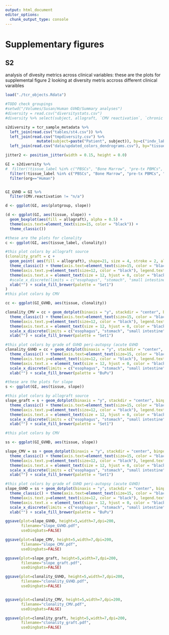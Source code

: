 ```yaml
---
output: html_document
editor_options: 
  chunk_output_type: console
---
```


# Supplementary figures
## S2

analysis of divesity metrics across clinical variables: these are the plots for supplemental figure 2 looking at diversity metris accross different clinical varaibles

```R
load("./tcr_objects.Rdata")

#TODO check groupings
#setwd("/Volumes/Susan/Human GVHD/Summary analyses")
#diversity = read.csv("diversitystats.csv")
#diversity %>% select(subject, allograft, `CMV reactivation`, `chronic GVHD`, `GVHD_severity`) %>% distinct() %>% write.csv("tmpdiversity.csv")

s2diversity = tcr_sample_metadata %>%
  left_join(read.csv("tables/st4.csv")) %>%
  left_join(read.csv("tmpdiversity.csv") %>%
              mutate(subject=paste("Patient", subject)), by=c("indv_label" = "subject")) %>%
  left_join(read.csv("data/updated_colors_dendrograms.csv"), by="tissue")

jitter2 <- position_jitter(width = 0.15, height = 0.0)

GI = s2diversity %>%
#  filter(!tissue_label %in% c("PBSCs", "Bone Marrow", "pre-tx PBMCs", "Heart", "Kidney", "mLN")) %>%
  filter(!tissue_label %in% c("PBSCs", "Bone Marrow", "pre-tx PBMCs", "Heart", "Kidney", "mLN")) %>%
  filter(org=="Human")


GI_GVHD = GI %>%
  filter(CMV.reactivation != "n/a")

d <- ggplot(GI, aes(plotgroup, slope))

(d <- ggplot(GI, aes(tissue, slope)) +
  geom_boxplot(aes(fill = allograft), alpha = 0.5) +
  theme(axis.text=element_text(size=15, color = "black")) +
  theme_classic())

#these are the plots for clonality
c <- ggplot(GI, aes(tissue_label, clonality))

#this plot colors by allograft source
(clonality_graft = c +
  geom_point( aes(fill = allograft), shape=21, size = 4, stroke = 2, alpha = .8, position = jitter2) +
  theme_classic() + theme(axis.text=element_text(size=15, color = "black")) +
  theme(axis.text.y=element_text(size=12, color = "black"), legend.text = element_text(size = 12, color = "black"), legend.title = element_text(size = 15, color = "black"), axis.title = element_text(size = 15, color = "black", face = "bold")) +
  theme(axis.text.x = element_text(size = 12, hjust = 0, color = "black", angle = -30)) +
  #scale_x_discrete(limits = c("esophagus", "stomach", "small intestine", "large intestine", "rectum", "liver", "skin", "spleen")) +
  xlab("") + scale_fill_brewer(palette = "Set1")
)
#this plot colors by CMV

cc <- ggplot(GI_GVHD, aes(tissue, clonality))

clonality_CMV = cc + geom_dotplot(binaxis = "y", stackdir = "center", binpositions="all", aes(fill = CMV.reactivation), dotsize = 1, stroke = 2, alpha = .8, position = jitter2) +
  theme_classic() + theme(axis.text=element_text(size=15, color = "black")) +
  theme(axis.text.y=element_text(size=12, color = "black"), legend.text = element_text(size = 12, color = "black"), legend.title = element_text(size = 15, color = "black"), axis.title = element_text(size = 15, color = "black", face = "bold")) +
  theme(axis.text.x = element_text(size = 12, hjust = 0, color = "black", angle = -30)) +
  scale_x_discrete(limits = c("esophagus", "stomach", "small intestine", "large intestine", "rectum", "liver", "skin", "spleen")) +
  xlab("") + scale_fill_brewer(palette = "Set1")

#this plot colors by grade of GVHD peri-autopsy (acute GVHD
clonality_GVHD = cc + geom_dotplot(binaxis = "y", stackdir = "center", binpositions="all", aes(fill = GVHD_severity), dotsize = 1, stroke = 2, alpha = .8, position = jitter2) +
  theme_classic() + theme(axis.text=element_text(size=15, color = "black")) +
  theme(axis.text.y=element_text(size=12, color = "black"), legend.text = element_text(size = 12, color = "black"), legend.title = element_text(size = 15, color = "black"), axis.title = element_text(size = 15, color = "black", face = "bold")) +
  theme(axis.text.x = element_text(size = 12, hjust = 0, color = "black", angle = -30)) +
  scale_x_discrete(limits = c("esophagus", "stomach", "small intestine", "large intestine", "rectum", "liver", "skin", "spleen")) +
  xlab("") + scale_fill_brewer(palette = "BuPu")

#these are the plots for slope
s <- ggplot(GI, aes(tissue, slope))

#this plot colors by allograft source
slope_graft = s + geom_dotplot(binaxis = "y", stackdir = "center", binpositions="all", aes(fill = allograft), dotsize = 1, stroke = 2, alpha = .8, position = jitter2) +
  theme_classic() + theme(axis.text=element_text(size=15, color = "black")) +
  theme(axis.text.y=element_text(size=12, color = "black"), legend.text = element_text(size = 12, color = "black"), legend.title = element_text(size = 15, color = "black"), axis.title = element_text(size = 15, color = "black", face = "bold")) +
  theme(axis.text.x = element_text(size = 12, hjust = 0, color = "black", angle = -30)) +
  scale_x_discrete(limits = c("esophagus", "stomach", "small intestine", "large intestine", "rectum", "liver", "skin", "spleen")) +
  xlab("") + scale_fill_brewer(palette = "Set1")

#this plot colors by CMV

ss <- ggplot(GI_GVHD, aes(tissue, slope))

slope_CMV = ss + geom_dotplot(binaxis = "y", stackdir = "center", binpositions="all", aes(fill = CMV.reactivation), dotsize = 1, stroke = 2, alpha = .8, position = jitter2) +
  theme_classic() + theme(axis.text=element_text(size=15, color = "black")) +
  theme(axis.text.y=element_text(size=12, color = "black"), legend.text = element_text(size = 12, color = "black"), legend.title = element_text(size = 15, color = "black"), axis.title = element_text(size = 15, color = "black", face = "bold")) +
  theme(axis.text.x = element_text(size = 12, hjust = 0, color = "black", angle = -30)) +
  scale_x_discrete(limits = c("esophagus", "stomach", "small intestine", "large intestine", "rectum", "liver", "skin", "spleen")) +
  xlab("") + scale_fill_brewer(palette = "Set1")

#this plot colors by grade of GVHD peri-autopsy (acute GVHD)
slope_GVHD = ss + geom_dotplot(binaxis = "y", stackdir = "center", binpositions="all", aes(fill = GVHD_severity), dotsize = 1, stroke = 2, alpha = .8, position = jitter2) +
  theme_classic() + theme(axis.text=element_text(size=15, color = "black")) +
  theme(axis.text.y=element_text(size=12, color = "black"), legend.text = element_text(size = 12, color = "black"), legend.title = element_text(size = 15, color = "black"), axis.title = element_text(size = 15, color = "black", face = "bold")) +
  theme(axis.text.x = element_text(size = 12, hjust = 0, color = "black", angle = -30)) +
  scale_x_discrete(limits = c("esophagus", "stomach", "small intestine", "large intestine", "rectum", "liver", "skin", "spleen")) +
  xlab("") + scale_fill_brewer(palette = "BuPu")

ggsave(plot=slope_GVHD, height=5,width=7,dpi=200,
       filename="slope_GVHD.pdf",
       useDingbats=FALSE)

ggsave(plot=slope_CMV, height=5,width=7,dpi=200,
       filename="slope_CMV.pdf",
       useDingbats=FALSE)

ggsave(plot=slope_graft, height=5,width=7,dpi=200,
       filename="slope_graft.pdf",
       useDingbats=FALSE)

ggsave(plot=clonality_GVHD, height=5,width=7,dpi=200,
       filename="clonality_GVHD.pdf",
       useDingbats=FALSE)


ggsave(plot=clonality_CMV, height=5,width=7,dpi=200,
       filename="clonality_CMV.pdf",
       useDingbats=FALSE)

ggsave(plot=clonality_graft, height=5,width=7,dpi=200,
       filename="clonality_graft.pdf",
       useDingbats=FALSE)


```
